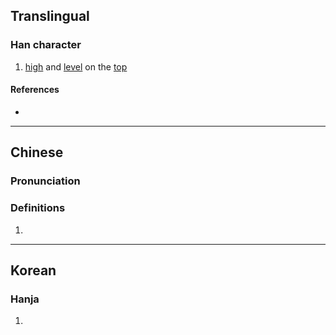 {{character info/new}}
==Translingual==

===Han character===
{{Han char|rn=9|rad=人|as=03|sn=5|four=|canj=OMU|ids=⿰[[亻]][[兀]]}}

# [[high]] and [[level]] on the [[top]]

====References====
* {{Han ref|kx=0094.030|hdz=10113.030|uh=3433|ud=13363}}

----

==Chinese==
{{zh-forms}}

===Pronunciation===
{{zh-pron
|m=wù
|c=ngaat6
|mc=
|oc=
|ma=
|cat=a
}}

===Definitions===
{{zh-hanzi}}

# {{rfdef|lang=zh}}

----

==Korean==

===Hanja===
{{ko-hanja|hangeul=올|rv=ol|mr=ol|y=ol|eumhun=불안하다|ehrv=bulanhada|ehmr=pulanhada|ehy=pulanhada}}

# {{defn|lang=ko|sort=人03}}